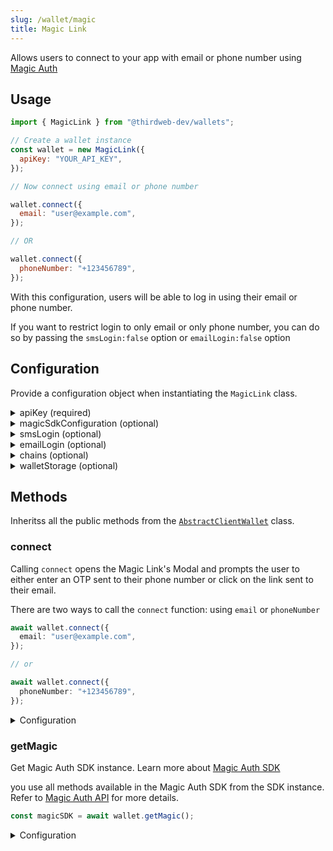 ```yaml
---
slug: /wallet/magic
title: Magic Link
---
```



Allows users to connect to your app with email or phone number using [Magic Auth](https://magic.link/auth)

## Usage

```javascript
import { MagicLink } from "@thirdweb-dev/wallets";

// Create a wallet instance
const wallet = new MagicLink({
  apiKey: "YOUR_API_KEY",
});

// Now connect using email or phone number

wallet.connect({
  email: "user@example.com",
});

// OR

wallet.connect({
  phoneNumber: "+123456789",
});
```

With this configuration, users will be able to log in using their email or phone number.

If you want to restrict login to only email or only phone number, you can do so by passing the `smsLogin:false` option or `emailLogin:false` option

## Configuration

Provide a configuration object when instantiating the `MagicLink` class.

<details>
  <summary>apiKey (required)</summary>
  <div>

Your Magic Link apiKey. You can get an API key by signing up for an account on [Magic Link's website](https://magic.link/).

Must be a `string`.

</div>
</details>

<details>
  <summary>magicSdkConfiguration (optional)</summary>
  <div>

Configuration for Magic Auth SDK.

```ts
{
  locale?: string;
  endpoint?: string;
  testMode?: boolean;
}
```

<details>
  <summary>locale (optional)</summary>
  <div>

Customize the language of Magic's modal, email and confirmation screen. See [Localization](https://magic.link/docs/auth/more/customization/localization) for more.

</div>
</details>

<details>
  <summary>endpoint (optional)</summary>
  <div>

A URL pointing to the Magic iframe application.

</div>
</details>

<details>
  <summary>testMode (optional)</summary>
  <div>

Enable [testMode](https://magic.link/docs/auth/introduction/test-mode) to assert the desired behavior through the email address so that you don't have to go through the auth flow.

</div>
</details>

</div>
</details>

<details>
  <summary>smsLogin (optional)</summary>
  <div>

Specify whether you want to allow users to log in with their phone number or not. It is `true` by default

Must be a `boolean`.

</div>
</details>

<details>
  <summary>emailLogin (optional)</summary>
  <div>

Specify whether you want to allow users to log in with their email or not. It is `true` by default

Must be a `boolean`.

</div>
</details>

<details>
  <summary>chains (optional)</summary>
  <div>

Provide an array of chains you want to support.

Must be an array of `Chain` objects, from the [`@thirdweb-dev/chains`](https://www.npmjs.com/package/@thirdweb-dev/chains) package.

</div>
</details>

<details>
  <summary>walletStorage (optional)</summary>
  <div>

The wallet needs to store some data in persistent storage. By default `localStorage` is used. If you want to use a different storage, you can pass it in the `walletStorage` option.

Must be an object conforming to the `AsyncStorage` interface:

```typescript
export interface AsyncStorage {
  getItem(key: string): Promise<string | null>;
  setItem(key: string, value: string): Promise<void>;
  removeItem(key: string): Promise<void>;
}
```

Example:

```javascript
import { MagicLink } from "@thirdweb-dev/wallets";

const wallet = new MagicLink({
  // ... other required config

  // highlight-start
  walletStorage: {
    getItem: (key) => {
      // Implement your own storage logic here
    },
    removeItem: (key) => {
      // Implement your own storage logic here
    },
    setItem: (key, value) => {
      // Implement your own storage logic here
    },
  },
  // highlight-end
});
```

</div>
</details>

## Methods

Inheritss all the public methods from the [`AbstractClientWallet`](interfaces/abstract-client-wallet) class.

### connect

Calling `connect` opens the Magic Link's Modal and prompts the user to either enter an OTP sent to their phone number or click on the link sent to their email.

There are two ways to call the `connect` function: using `email` or `phoneNumber`

```ts
await wallet.connect({
  email: "user@example.com",
});

// or

await wallet.connect({
  phoneNumber: "+123456789",
});
```

<details>
  <summary>Configuration</summary>
  <div>

```typescript
connect(options?: {
  // One of email or phoneNumber is required
  email?: string,
  phoneNumber?: string,

  chainId? number,
}): Promise<string>;
```

<details>
  <summary>email or phoneNumber </summary>
  <div>

specify either `email` or `phoneNumber` of the user to connect to your app.

If you call the `connect` function with `email`, a modal will open and prompt the user to click on the link sent to their email. Once the user completes this step, the modal will close and the user will be connected to your app.

If you call the connect method with `phoneNumber`, a modal will open and prompt the user to enter the OTP sent to their phone number. Once the user enters the OTP, the modal will close and the user will be connected to your app.

</div>
</details>

<details>
  <summary> chainId (optional) </summary>
  <div>

If chainId is provided, the wallet will be connected to the network with the given chainId, else it will be connected to the Ethereum Mainnet.

</div>
</details>

</div>
</details>

### getMagic

Get Magic Auth SDK instance. Learn more about [Magic Auth SDK](https://magic.link/docs/auth/overview)

you use all methods available in the Magic Auth SDK from the SDK instance. Refer to [Magic Auth API](https://magic.link/docs/auth/api-reference/client-side-sdks/web) for more details.

```javascript
const magicSDK = await wallet.getMagic();
```

<details>
  <summary>Configuration</summary>
  <div>

#### Return Value

Returns the magic auth SDK instance of type `InstanceWithExtensions<SDKBase, OAuthExtension[]>`

```typescript
InstanceWithExtensions<SDKBase, OAuthExtension[]>;
```

</div>
</details>
